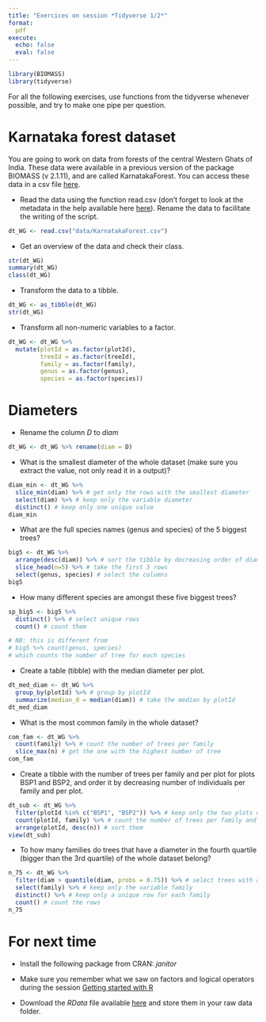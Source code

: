 ```yaml
---
title: "Exercices on session *Tidyverse 1/2*"
format:
  pdf
execute:
  echo: false 
  eval: false 
---
```


```r
library(BIOMASS)
library(tidyverse)
```

For all the following exercises, use functions from the tidyverse whenever possible, and try to make one pipe per question.

# Karnataka forest dataset

You are going to work on data from forests of the central Western Ghats of India.
These data were available in a previous version of the package BIOMASS (v 2.1.11), and are called KarnatakaForest.
You can access these data in a csv file [here](https://geraldinederroire.github.io/Course_R_Forest_Sciences/4_tidyverse/data/KarnatakaForest.csv){preview-link="false"}.

* Read the data using the function read.csv (don't forget to look at the metadata in the help available here [here](https://geraldinederroire.github.io/Course_R_Forest_Sciences/4_tidyverse/data/description-_KarnatakaForest.pdf){preview-link="false"}). 
Rename the data to facilitate the writing of the script.

```r
dt_WG <- read.csv("data/KarnatakaForest.csv")
```

* Get an overview of the data and check their class.

```r
str(dt_WG)
summary(dt_WG)
class(dt_WG)
```

* Transform the data to a tibble. 

```r
dt_WG <- as_tibble(dt_WG)
str(dt_WG)
```

* Transform all non-numeric variables to a factor.

```r
dt_WG <- dt_WG %>% 
  mutate(plotId = as.factor(plotId),
         treeId = as.factor(treeId),
         family = as.factor(family),
         genus = as.factor(genus),
         species = as.factor(species))
```

# Diameters

* Rename the column *D* to *diam*

```r
dt_WG <- dt_WG %>% rename(diam = D)
```

* What is the smallest diameter of the whole dataset (make sure you extract the value, not only read it in a output)?

```r
diam_min <- dt_WG %>% 
  slice_min(diam) %>% # get only the rows with the smallest diameter
  select(diam) %>% # keep only the variable diameter
  distinct() # keep only one unique value
diam_min
```


* What are the full species names (genus and species) of the 5 biggest trees?

```r
big5 <- dt_WG %>% 
  arrange(desc(diam)) %>% # sort the tibble by decreasing order of diameter
  slice_head(n=5) %>% # take the first 5 rows
  select(genus, species) # select the columns 
big5
```

* How many different species are amongst these five biggest trees?

```r
sp_big5 <- big5 %>% 
  distinct() %>% # select unique rows
  count() # count them

# NB: this is different from
# big5 %>% count(genus, species)
# which counts the number of tree for each species
```

* Create a table (tibble) with the median diameter per plot.

```r
dt_med_diam <- dt_WG %>% 
  group_by(plotId) %>% # group by plotId
  summarize(median_d = median(diam)) # take the median by plotId
dt_med_diam
```

* What is the most common family in the whole dataset?

```r
com_fam <- dt_WG %>%
  count(family) %>% # count the number of trees per family
  slice_max(n) # get the one with the highest number of tree
com_fam
```

* Create a tibble with the number of trees per family and per plot for plots BSP1 and BSP2, and order it by decreasing number of individuals per family and per plot. 

```r
dt_sub <- dt_WG %>% 
  filter(plotId %in% c("BSP1", "BSP2")) %>% # keep only the two plots of interest
  count(plotId, family) %>% # count the number of trees per family and plot
  arrange(plotId, desc(n)) # sort them
view(dt_sub)
```

* To how many families do trees that have a diameter in the fourth quartile (bigger than the 3rd quartile) of the whole dataset belong?

```r
n_75 <- dt_WG %>% 
  filter(diam > quantile(diam, probs = 0.75)) %>% # select trees with a diameter in the fourth quartile
  select(family) %>% # keep only the variable family
  distinct() %>% # keep only a unique row for each family
  count() # count the rows
n_75
```


# For next time

* Install the following package from CRAN: *janitor*

* Make sure you remember what we saw on factors and logical operators during the session [Getting started with R](https://geraldinederroire.github.io/Course_R_Forest_Sciences/2_getting_started)

* Download the *RData* file available [here](https://geraldinederroire.github.io/Course_R_Forest_Sciences/4_tidyverse/data/data_tidyverse_2.RData){preview-link="false"}
and store them in your raw data folder.

